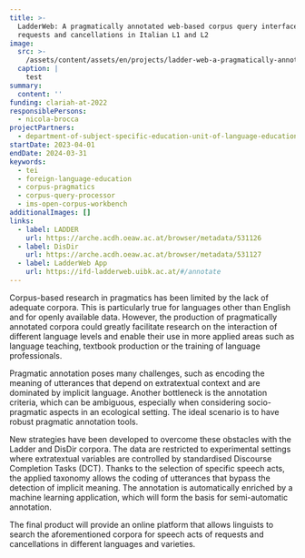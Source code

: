 ```yaml
---
title: >-
  LadderWeb: A pragmatically annotated web-based corpus query interface for
  requests and cancellations in Italian L1 and L2
image:
  src: >-
    /assets/content/assets/en/projects/ladder-web-a-pragmatically-annotated-web-based-corpus-query-interface-for-requests-and-cancellations-in-italian-l1-and-l2/image/src.png
  caption: |
    test
summary:
  content: ''
funding: clariah-at-2022
responsiblePersons:
  - nicola-brocca
projectPartners:
  - department-of-subject-specific-education-unit-of-language-education
startDate: 2023-04-01
endDate: 2024-03-31
keywords:
  - tei
  - foreign-language-education
  - corpus-pragmatics
  - corpus-query-processor
  - ims-open-corpus-workbench
additionalImages: []
links:
  - label: LADDER
    url: https://arche.acdh.oeaw.ac.at/browser/metadata/531126
  - label: DisDir
    url: https://arche.acdh.oeaw.ac.at/browser/metadata/531127
  - label: LadderWeb App
    url: https://ifd-ladderweb.uibk.ac.at/#/annotate
---
```

Corpus-based research in pragmatics has been limited by the lack of adequate corpora. This is particularly true for languages other than English and for openly available data. However, the production of pragmatically annotated corpora could greatly facilitate research on the interaction of different language levels and enable their use in more applied areas such as language teaching, textbook production or the training of language professionals.

Pragmatic annotation poses many challenges, such as encoding the meaning of utterances that depend on extratextual context and are dominated by implicit language. Another bottleneck is the annotation criteria, which can be ambiguous, especially when considering socio-pragmatic aspects in an ecological setting. The ideal scenario is to have robust pragmatic annotation tools.

New strategies have been developed to overcome these obstacles with the Ladder and DisDir corpora. The data are restricted to experimental settings where extratextual variables are controlled by standardised Discourse Completion Tasks (DCT). Thanks to the selection of specific speech acts, the applied taxonomy allows the coding of utterances that bypass the detection of implicit meaning. The annotation is automatically enriched by a machine learning application, which will form the basis for semi-automatic annotation.

The final product will provide an online platform that allows linguists to search the aforementioned corpora for speech acts of requests and cancellations in different languages and varieties.
